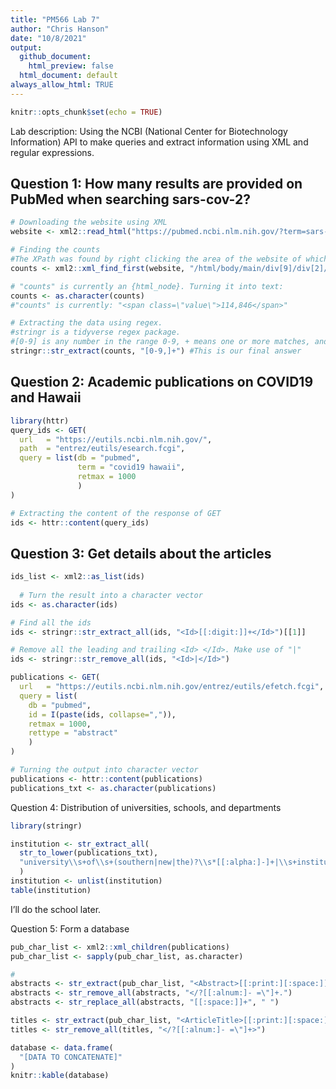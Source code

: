 ```yaml
---
title: "PM566 Lab 7"
author: "Chris Hanson"
date: "10/8/2021"
output: 
  github_document:
    html_preview: false
  html_document: default
always_allow_html: TRUE
---
```


```r
knitr::opts_chunk$set(echo = TRUE)
```

Lab description: Using the NCBI (National Center for Biotechnology Information) API to make queries and extract information using XML and regular expressions.

## Question 1: How many results are provided on PubMed when searching sars-cov-2?

```r
# Downloading the website using XML
website <- xml2::read_html("https://pubmed.ncbi.nlm.nih.gov/?term=sars-cov-2")

# Finding the counts
#The XPath was found by right clicking the area of the website of which we wanted to see the html code and clicking "inspect," then right clicking on that code and copying full Xpath. We then search the html code for this Xpath.
counts <- xml2::xml_find_first(website, "/html/body/main/div[9]/div[2]/div[2]/div[1]/span")

# "counts" is currently an {html_node}. Turning it into text:
counts <- as.character(counts)
#"counts" is currently: "<span class=\"value\">114,846</span>"

# Extracting the data using regex.
#stringr is a tidyverse regex package.
#[0-9] is any number in the range 0-9, + means one or more matches, and we also include a comma.
stringr::str_extract(counts, "[0-9,]+") #This is our final answer
```


## Question 2: Academic publications on COVID19 and Hawaii

```r
library(httr)
query_ids <- GET(
  url   = "https://eutils.ncbi.nlm.nih.gov/",
  path  = "entrez/eutils/esearch.fcgi",
  query = list(db = "pubmed", 
               term = "covid19 hawaii", 
               retmax = 1000
               )
)

# Extracting the content of the response of GET
ids <- httr::content(query_ids)
```

## Question 3: Get details about the articles

```r
ids_list <- xml2::as_list(ids)
  
  # Turn the result into a character vector
ids <- as.character(ids)

# Find all the ids 
ids <- stringr::str_extract_all(ids, "<Id>[[:digit:]]+</Id>")[[1]]

# Remove all the leading and trailing <Id> </Id>. Make use of "|"
ids <- stringr::str_remove_all(ids, "<Id>|</Id>")
```

```r
publications <- GET(
  url   = "https://eutils.ncbi.nlm.nih.gov/entrez/eutils/efetch.fcgi",
  query = list(
    db = "pubmed",
    id = I(paste(ids, collapse=",")),
    retmax = 1000,
    rettype = "abstract"
    )
)

# Turning the output into character vector
publications <- httr::content(publications)
publications_txt <- as.character(publications)
```

Question 4: Distribution of universities, schools, and departments

```r
library(stringr)

institution <- str_extract_all(
  str_to_lower(publications_txt),
  "university\\s+of\\s+(southern|new|the)?\\s*[[:alpha:]-]+|\\s+institute\\s+of\\s+(southern|new|the)?\\s*[[:alpha:]-]+"
  ) 
institution <- unlist(institution)
table(institution)
```

I'll do the school later.

Question 5: Form a database

```r
pub_char_list <- xml2::xml_children(publications)
pub_char_list <- sapply(pub_char_list, as.character)

#
abstracts <- str_extract(pub_char_list, "<Abstract>[[:print:][:space:]]+</Abstract>")
abstracts <- str_remove_all(abstracts, "</?[[:alnum:]- =\"]+.")
abstracts <- str_replace_all(abstracts, "[[:space:]]+", " ")

titles <- str_extract(pub_char_list, "<ArticleTitle>[[:print:][:space:]]+</ArticleTitle>")
titles <- str_remove_all(titles, "</?[[:alnum:]- =\"]+>")

database <- data.frame(
  "[DATA TO CONCATENATE]"
)
knitr::kable(database)
```


